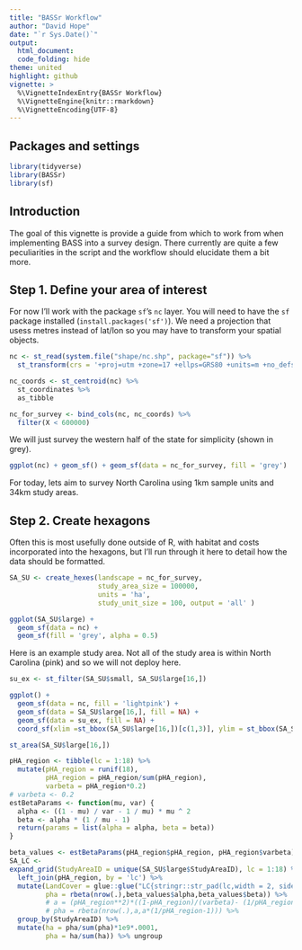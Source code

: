```yaml
---
title: "BASSr Workflow"
author: "David Hope"
date: "`r Sys.Date()`"
output:
  html_document:
  code_folding: hide
theme: united
highlight: github
vignette: >
  %\VignetteIndexEntry{BASSr Workflow}
  %\VignetteEngine{knitr::rmarkdown}
  %\VignetteEncoding{UTF-8}
---
```


## Packages and settings

```r
library(tidyverse)
library(BASSr)
library(sf)

```



## Introduction

The goal of this vignette is provide a guide from which to work from when implementing BASS into a survey design. There currently are quite a few peculiarities in the script and the workflow should elucidate them a bit more.


## Step 1. Define your area of interest

For now I'll work with the package `sf`'s `nc` layer. You will need to have the `sf` package installed (`install.packages('sf')`). We need a projection that usess metres instead of lat/lon so you may have to transform your spatial objects.

```r
nc <- st_read(system.file("shape/nc.shp", package="sf")) %>% 
  st_transform(crs = '+proj=utm +zone=17 +ellps=GRS80 +units=m +no_defs ',check=T, partial=F)

nc_coords <- st_centroid(nc) %>% 
  st_coordinates %>% 
  as_tibble

nc_for_survey <- bind_cols(nc, nc_coords) %>% 
  filter(X < 600000)

```

We will just survey the western half of the state for simplicity (shown in grey).

```r

ggplot(nc) + geom_sf() + geom_sf(data = nc_for_survey, fill = 'grey')

```

For today, lets aim to survey North Carolina using 1km sample units and 34km study areas.

## Step 2. Create hexagons

Often this is most usefully done outside of R, with habitat and costs incorporated into the hexagons, but I'll run through it here to detail how the data should be formatted.


```r
SA_SU <- create_hexes(landscape = nc_for_survey,
                      study_area_size = 100000, 
                      units = 'ha', 
                      study_unit_size = 100, output = 'all' )
```

```r
ggplot(SA_SU$large) + 
  geom_sf(data = nc) + 
  geom_sf(fill = 'grey', alpha = 0.5) 
```


Here is an example study area. Not all of the study area is within North Carolina (pink) and so we will not deploy here.

```r
su_ex <- st_filter(SA_SU$small, SA_SU$large[16,])

ggplot() +  
  geom_sf(data = nc, fill = 'lightpink') +
  geom_sf(data = SA_SU$large[16,], fill = NA) +
  geom_sf(data = su_ex, fill = NA) +
  coord_sf(xlim =st_bbox(SA_SU$large[16,])[c(1,3)], ylim = st_bbox(SA_SU$large[16,])[c(2,4)])
```


```r
st_area(SA_SU$large[16,])

pHA_region <- tibble(lc = 1:18) %>% 
  mutate(pHA_region = runif(18),
         pHA_region = pHA_region/sum(pHA_region),
         varbeta = pHA_region*0.2)
# varbeta <- 0.2
estBetaParams <- function(mu, var) {
  alpha <- ((1 - mu) / var - 1 / mu) * mu ^ 2
  beta <- alpha * (1 / mu - 1)
  return(params = list(alpha = alpha, beta = beta))
}

beta_values <- estBetaParams(pHA_region$pHA_region, pHA_region$varbeta)
SA_LC <- 
expand_grid(StudyAreaID = unique(SA_SU$large$StudyAreaID), lc = 1:18) %>% 
  left_join(pHA_region, by = 'lc') %>% 
  mutate(LandCover = glue::glue("LC{stringr::str_pad(lc,width = 2, side = 'left', pad = 0 )}"),
         pha = rbeta(nrow(.),beta_values$alpha,beta_values$beta)) %>% 
         # a = (pHA_region**2)*((1-pHA_region)/(varbeta)- (1/pHA_region)),
         # pha = rbeta(nrow(.),a,a*(1/pHA_region-1))) %>% 
  group_by(StudyAreaID) %>% 
  mutate(ha = pha/sum(pha)*1e9*.0001,
         pha = ha/sum(ha)) %>% ungroup


```




